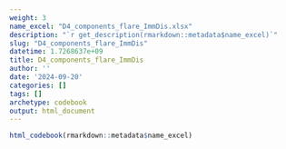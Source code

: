 ```yaml
---
weight: 3
name_excel: "D4_components_flare_ImmDis.xlsx"
description: "`r get_description(rmarkdown::metadata$name_excel)`"
slug: "D4_components_flare_ImmDis"
datetime: 1.7268637e+09
title: D4_components_flare_ImmDis
author: ''
date: '2024-09-20'
categories: []
tags: []
archetype: codebook
output: html_document
---
```


```r
html_codebook(rmarkdown::metadata$name_excel)
```
